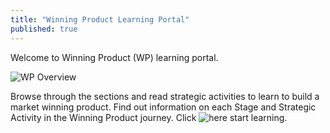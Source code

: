 ```yaml
---
title: "Winning Product Learning Portal"
published: true
---
```


Welcome to Winning Product (WP) learning portal. 

![WP Overview](https://raw.githubusercontent.com/winningproduct/learn-portal/master/img/wp-overview.png)

Browse through the sections and read strategic activities to learn to build a market winning product.
Find out information on each Stage and Strategic Activity in the Winning Product journey.
Click ![here](https://learn.winningproduct.com/introduction) start learning.
